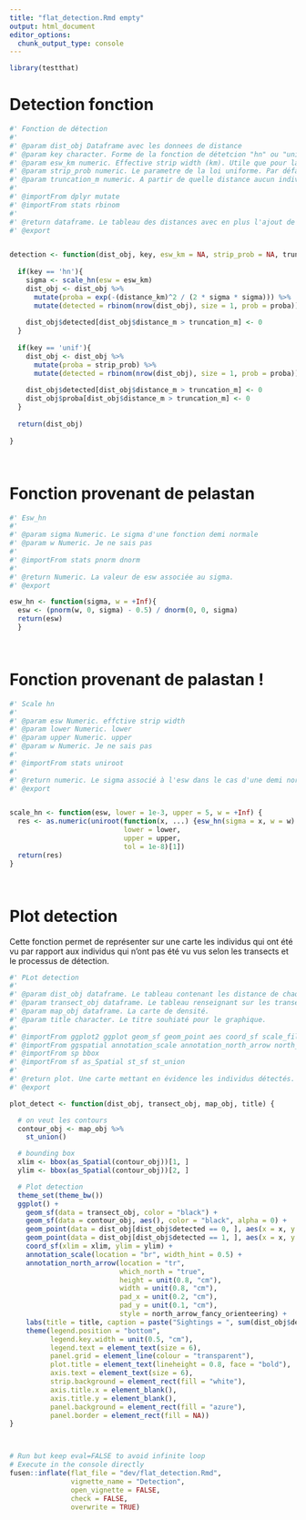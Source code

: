 ```yaml
---
title: "flat_detection.Rmd empty"
output: html_document
editor_options: 
  chunk_output_type: console
---
```


```r
library(testthat)
```

<!--
 You need to run the 'description' chunk in the '0-dev_history.Rmd' file before continuing your code there.
-->

# Detection fonction

```r

#' Fonction de détection
#'
#' @param dist_obj Dataframe avec les donnees de distance
#' @param key character. Forme de la fonction de détetcion "hn" ou "unif"
#' @param esw_km numeric. Effective strip width (km). Utile que pour la demi normale, sinon NA. Par défaut NA.
#' @param strip_prob numeric. Le parametre de la loi uniforme. Par défaut NA.
#' @param truncation_m numeric. A partir de quelle distance aucun individu ne peut être détecté.
#'
#' @importFrom dplyr mutate
#' @importFrom stats rbinom
#'
#' @return dataframe. Le tableau des distances avec en plus l'ajout de colonnes de porbabilité de détection et de la détection 1/0 calculée.
#' @export


detection <- function(dist_obj, key, esw_km = NA, strip_prob = NA, truncation_m) {
  
  if(key == 'hn'){
    sigma <- scale_hn(esw = esw_km)
    dist_obj <- dist_obj %>%
      mutate(proba = exp(-(distance_km)^2 / (2 * sigma * sigma))) %>%
      mutate(detected = rbinom(nrow(dist_obj), size = 1, prob = proba))
    
    dist_obj$detected[dist_obj$distance_m > truncation_m] <- 0
  }
  
  if(key == 'unif'){
    dist_obj <- dist_obj %>%
      mutate(proba = strip_prob) %>%
      mutate(detected = rbinom(nrow(dist_obj), size = 1, prob = proba))
    
    dist_obj$detected[dist_obj$distance_m > truncation_m] <- 0
    dist_obj$proba[dist_obj$distance_m > truncation_m] <- 0
  }
  
  return(dist_obj)
  
}
```

```r

```

```r

```

# Fonction provenant de pelastan

```r

#' Esw_hn
#'
#' @param sigma Numeric. Le sigma d'une fonction demi normale
#' @param w Numeric. Je ne sais pas
#'
#' @importFrom stats pnorm dnorm
#'
#' @return Numeric. La valeur de esw associée au sigma.
#' @export

esw_hn <- function(sigma, w = +Inf){
  esw <- (pnorm(w, 0, sigma) - 0.5) / dnorm(0, 0, sigma)
  return(esw)
  }

```

```r

```

```r

```

# Fonction provenant de palastan !

```r

#' Scale hn
#'
#' @param esw Numeric. effctive strip width
#' @param lower Numeric. lower
#' @param upper Numeric. upper
#' @param w Numeric. Je ne sais pas
#'
#' @importFrom stats uniroot
#'
#' @return numeric. Le sigma associé à l'esw dans le cas d'une demi normale 
#' @export


scale_hn <- function(esw, lower = 1e-3, upper = 5, w = +Inf) {
  res <- as.numeric(uniroot(function(x, ...) {esw_hn(sigma = x, w = w) - esw},
                            lower = lower,
                            upper = upper,
                            tol = 1e-8)[1])
  return(res)
}

```

```r

```

```r

```

# Plot detection
Cette fonction permet de représenter sur une carte les individus qui ont été vu par rapport aux individus qui n'ont pas été vu vus selon les transects et le processus de détection.

```r

#' PLot detection
#'
#' @param dist_obj dataframe. Le tableau contenant les distance de chaque individu simulé au transects.
#' @param transect_obj dataframe. Le tableau renseignant sur les transects.
#' @param map_obj dataframe. La carte de densité.
#' @param title character. Le titre souhiaté pour le graphique.
#'
#' @importFrom ggplot2 ggplot geom_sf geom_point aes coord_sf scale_fill_gradientn labs theme element_text element_blank element_rect element_line theme_set theme_bw unit
#' @importFrom ggspatial annotation_scale annotation_north_arrow north_arrow_fancy_orienteering
#' @importFrom sp bbox
#' @importFrom sf as_Spatial st_sf st_union
#'
#' @return plot. Une carte mettant en évidence les individus détectés.
#' @export

plot_detect <- function(dist_obj, transect_obj, map_obj, title) {

  # on veut les contours
  contour_obj <- map_obj %>%
    st_union()

  # bounding box
  xlim <- bbox(as_Spatial(contour_obj))[1, ]
  ylim <- bbox(as_Spatial(contour_obj))[2, ]

  # Plot detection
  theme_set(theme_bw())
  ggplot() +
    geom_sf(data = transect_obj, color = "black") +
    geom_sf(data = contour_obj, aes(), color = "black", alpha = 0) +
    geom_point(data = dist_obj[dist_obj$detected == 0, ], aes(x = x, y = y), alpha = 0.3, shape = 20) +
    geom_point(data = dist_obj[dist_obj$detected == 1, ], aes(x = x, y = y), shape = 21, fill = "midnightblue") +
    coord_sf(xlim = xlim, ylim = ylim) +
    annotation_scale(location = "br", width_hint = 0.5) +
    annotation_north_arrow(location = "tr",
                           which_north = "true",
                           height = unit(0.8, "cm"),
                           width = unit(0.8, "cm"),
                           pad_x = unit(0.2, "cm"),
                           pad_y = unit(0.1, "cm"),
                           style = north_arrow_fancy_orienteering) +
    labs(title = title, caption = paste("Sightings = ", sum(dist_obj$detected), sep = " ")) +
    theme(legend.position = "bottom",
          legend.key.width = unit(0.5, "cm"),
          legend.text = element_text(size = 6),
          panel.grid = element_line(colour = "transparent"),
          plot.title = element_text(lineheight = 0.8, face = "bold"),
          axis.text = element_text(size = 6),
          strip.background = element_rect(fill = "white"),
          axis.title.x = element_blank(),
          axis.title.y = element_blank(),
          panel.background = element_rect(fill = "azure"),
          panel.border = element_rect(fill = NA))
}

```

```r

```

```r

```


```r
# Run but keep eval=FALSE to avoid infinite loop
# Execute in the console directly
fusen::inflate(flat_file = "dev/flat_detection.Rmd",                          
               vignette_name = "Detection",
               open_vignette = FALSE,
               check = FALSE,
               overwrite = TRUE)
```
